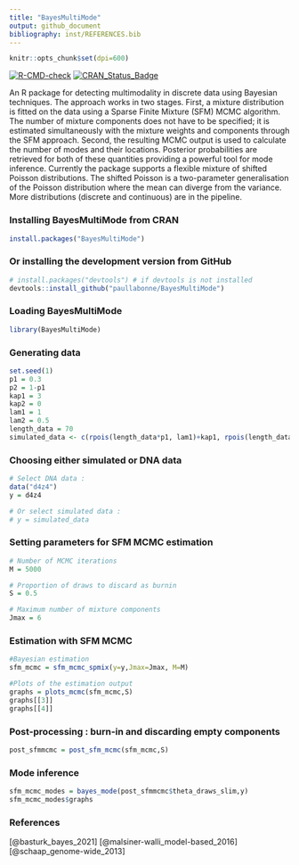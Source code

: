 ```yaml
---
title: "BayesMultiMode"
output: github_document
bibliography: inst/REFERENCES.bib
---
```


```r
knitr::opts_chunk$set(dpi=600)
```
<!-- badges: start -->
[![R-CMD-check](https://github.com/paullabonne/BayesMultiMode/actions/workflows/R-CMD-check.yaml/badge.svg)](https://github.com/paullabonne/BayesMultiMode/actions/workflows/R-CMD-check.yaml)
[![CRAN_Status_Badge](https://www.r-pkg.org/badges/version/BayesMultiMode)](https://cran.r-project.org/package=BayesMultiMode)
<!-- badges: end -->

An R package for detecting multimodality in discrete data using Bayesian techniques. The approach works in two stages. First, a mixture distribution is fitted on the data using a Sparse Finite Mixture (SFM) MCMC algorithm. The number of mixture components does not have to be specified; it is estimated simultaneously with the mixture weights and components through the SFM approach. Second, the resulting MCMC output is used to calculate the number of modes and their locations. Posterior probabilities are retrieved for both of these quantities providing a powerful tool for mode inference. Currently the package supports a flexible mixture of shifted Poisson distributions. The shifted Poisson is a two-parameter generalisation of the Poisson distribution where the mean can diverge from the variance. More distributions (discrete and continuous) are in the pipeline.

### Installing BayesMultiMode from CRAN
```r
install.packages("BayesMultiMode")
```

### Or installing the development version from GitHub
```r
# install.packages("devtools") # if devtools is not installed 
devtools::install_github("paullabonne/BayesMultiMode")
```

### Loading BayesMultiMode
```r
library(BayesMultiMode)
```

### Generating data
```r
set.seed(1)
p1 = 0.3
p2 = 1-p1
kap1 = 3
kap2 = 0
lam1 = 1
lam2 = 0.5
length_data = 70
simulated_data <- c(rpois(length_data*p1, lam1)+kap1, rpois(length_data*p2, lam2)+kap2)
```

### Choosing either simulated or DNA data
```r
# Select DNA data :
data("d4z4")
y = d4z4

# Or select simulated data :
# y = simulated_data
```

### Setting parameters for SFM MCMC estimation
```r
# Number of MCMC iterations 
M = 5000 

# Proportion of draws to discard as burnin
S = 0.5 

# Maximum number of mixture components 
Jmax = 6
```

### Estimation with SFM MCMC
```r
#Bayesian estimation
sfm_mcmc = sfm_mcmc_spmix(y=y,Jmax=Jmax, M=M)

#Plots of the estimation output
graphs = plots_mcmc(sfm_mcmc,S)
graphs[[3]]
graphs[[4]]
```

### Post-processing : burn-in and discarding empty components
```r
post_sfmmcmc = post_sfm_mcmc(sfm_mcmc,S)
```

### Mode inference
```r
sfm_mcmc_modes = bayes_mode(post_sfmmcmc$theta_draws_slim,y)
sfm_mcmc_modes$graphs
```

### References
[@basturk_bayes_2021]
[@malsiner-walli_model-based_2016]
[@schaap_genome-wide_2013]
